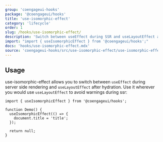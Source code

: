 ```yaml
---
group: 'coengageui-hooks'
package: '@coengageui/hooks'
title: 'use-isomorphic-effect'
category: 'lifecycle'
order: 1
slug: /hooks/use-isomorphic-effect/
description: 'Switch between useEffect during SSR and useLayoutEffect after hydration'
import: "import { useIsomorphicEffect } from '@coengageui/hooks';"
docs: 'hooks/use-isomorphic-effect.mdx'
source: 'coengageui-hooks/src/use-isomorphic-effect/use-isomorphic-effect.ts'
---
```


## Usage

use-isomorphic-effect allows you to switch between `useEffect` during server side rendering and `useLayoutEffect` after hydration.
Use it wherever you would use `useLayoutEffect` to avoid warnings during ssr:

```tsx
import { useIsomorphicEffect } from '@coengageui/hooks';

function Demo() {
  useIsomorphicEffect(() => {
    document.title = 'title';
  });

  return null;
}
```
